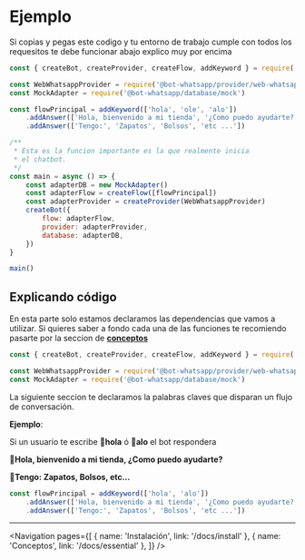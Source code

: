 
# Ejemplo

Si copias y pegas este codigo y tu entorno de trabajo cumple con todos los requesitos te debe funcionar abajo explico muy por encima

```js
const { createBot, createProvider, createFlow, addKeyword } = require('@bot-whatsapp/bot')

const WebWhatsappProvider = require('@bot-whatsapp/provider/web-whatsapp')
const MockAdapter = require('@bot-whatsapp/database/mock')

const flowPrincipal = addKeyword(['hola', 'ole', 'alo'])
    .addAnswer(['Hola, bienvenido a mi tienda', '¿Como puedo ayudarte?'])
    .addAnswer(['Tengo:', 'Zapatos', 'Bolsos', 'etc ...'])

/**
 * Esta es la funcion importante es la que realmente inicia
 * el chatbot.
 */
const main = async () => {
    const adapterDB = new MockAdapter()
    const adapterFlow = createFlow([flowPrincipal])
    const adapterProvider = createProvider(WebWhatsappProvider)
    createBot({
        flow: adapterFlow,
        provider: adapterProvider,
        database: adapterDB,
    })
}

main()
```

## Explicando código

En esta parte solo estamos declaramos las dependencias que vamos a utilizar. Si quieres saber a fondo cada una de las funciones te recomiendo pasarte por la seccion de **[conceptos](/docs/concepts)**

```js
const { createBot, createProvider, createFlow, addKeyword } = require('@bot-whatsapp/bot')

const WebWhatsappProvider = require('@bot-whatsapp/provider/web-whatsapp')
const MockAdapter = require('@bot-whatsapp/database/mock')
```

La siguiente seccion te declaramos la palabras claves que disparan un flujo de conversación.

**Ejemplo**:

Si un usuario te escribe **👦hola** ó **👦alo** el bot respondera

**🤖Hola, bienvenido a mi tienda, ¿Como puedo ayudarte?**

**🤖Tengo: Zapatos, Bolsos, etc...**

```js
const flowPrincipal = addKeyword(['hola', 'alo'])
    .addAnswer(['Hola, bienvenido a mi tienda', '¿Como puedo ayudarte?'])
    .addAnswer(['Tengo:', 'Zapatos', 'Bolsos', 'etc ...'])
```

---

<Navigation
    pages={[
        { name: 'Instalación', link: '/docs/install' },
        { name: 'Conceptos', link: '/docs/essential' },
    ]}
/>

